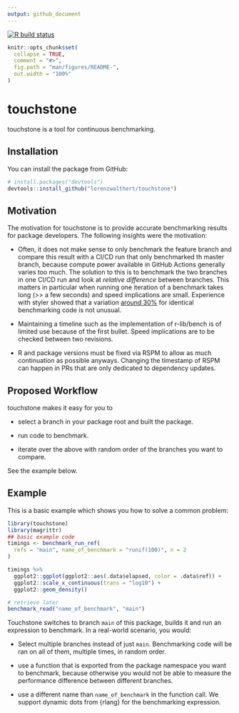 ```yaml
---
output: github_document
---
```


<!-- badges: start --> [![R build
status](https://github.com/lorenzwalthert/touchstone/workflows/R-CMD-check/badge.svg)](https://github.com/lorenzwalthert/touchstone/actions)
<!-- badges: end -->

```r
knitr::opts_chunk$set(
  collapse = TRUE,
  comment = "#>",
  fig.path = "man/figures/README-",
  out.width = "100%"
)
```

# touchstone

touchstone is a tool for continuous benchmarking.

<!-- badges: start --> <!-- badges: end -->

## Installation

You can install the package from GitHub:

``` r
# install.packages("devtools")
devtools::install_github("lorenzwalthert/touchstone")
```

## Motivation

The motivation for touchstone is to provide accurate benchmarking results for
package developers. The following insights were the motivation:

* Often, it does not make sense to only benchmark the feature branch and compare
  this result with a CI/CD run that only benchmarked th master branch, because
  compute power available in GitHub Actions generally varies too much. The
  solution to this is to benchmark the two branches in one CI/CD run and look at
  *relative difference* between branches. This matters in particular when
  running one iteration of a benchmark takes long (>> a few seconds) and speed
  implications are small. Experience with styler showed that a variation [around
  30%](https://github.com/r-lib/styler/pull/679) for identical benchmarking code
  is not unusual.

* Maintaining a timeline such as the implementation of r-lib/bench is of limited
  use because of the first bullet. Speed implications are to be checked between
  two revisions.

* R and package versions must be fixed via RSPM to allow as much continuation as
  possible anyways. Changing the timestamp of RSPM can happen in PRs that are
  only dedicated to dependency updates.

## Proposed Workflow

touchstone makes it easy for you to

* select a branch in your package root and built the package.

* run code to benchmark.

* iterate over the above with random order of the branches you want to compare.

See the example below.

## Example

This is a basic example which shows you how to solve a common problem:

```r
library(touchstone)
library(magrittr)
## basic example code
timings <- benchmark_run_ref(
  refs = "main", name_of_benchmark = "runif(100)", n = 2
)

timings %>%
  ggplot2::ggplot(ggplot2::aes(.data$elapsed, color = .data$ref)) +
  ggplot2::scale_x_continuous(trans = "log10") +
  ggplot2::geom_density()

# retrieve later
benchmark_read("name_of_benchmark", "main")
```

Touchstone switches to branch `main` of this package, builds it and run an
expression to benchmark. In a real-world scenario, you would:

* Select multiple branches instead of just `main`. Benchmarking code will be ran
  on all of them, multiple times, in random order.

* use a function that is exported from the package namespace you want to
  benchmark, because otherwise you would not be able to measure the performance
  difference between different branches.

* use a different name than `name_of_benchmark` in the function call. We support
  dynamic dots from {rlang} for the benchmarking expression.
